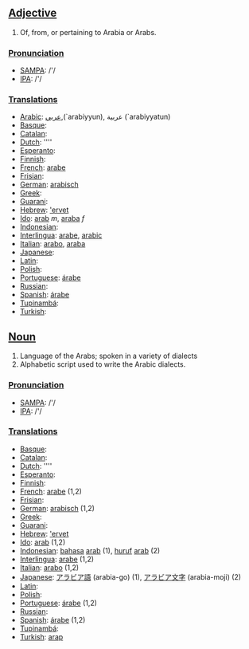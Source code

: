 ==[[Adjective]]==

# Of, from, or pertaining to Arabia or Arabs. 

===[[Pronunciation]]===
*[[w:SAMPA|SAMPA]]: /'/
*[[w:IPA|IPA]]: /'/

===[[Translation]]s===
*[[Arabic]]: [[عربي]],(`arabiyyun), عربية (`arabiyyatun)
*[[Basque]]: [[]]
*[[Catalan]]: [[]]
*[[Dutch]]: [[]] ''''
*[[Esperanto]]: [[]]
*[[Finnish]]: [[]]
*[[French]]: [[arabe]]
*[[Frisian]]: [[]]
*[[German]]: [[arabisch]]
*[[Greek]]: [[]]
*[[Guarani]]: [[]]
*[[Hebrew]]: [['ervet]]
*[[Ido]]: [[arab]] ''m'', [[araba]] ''f''
*[[Indonesian]]: [[]]
*[[Interlingua]]: [[arabe]], [[arabic]]
*[[Italian]]: [[arabo]], [[araba]]
*[[Japanese]]: [[]]
*[[Latin]]: [[]]
*[[Polish]]: [[]]
*[[Portuguese]]: [[árabe]]
*[[Russian]]: [[]]
*[[Spanish]]: [[árabe]]
*[[Tupinambá]]: [[]]
*[[Turkish]]: [[]]

==[[Noun]]==

# Language of the Arabs; spoken in a variety of dialects
# Alphabetic script used to write the Arabic dialects.

===[[Pronunciation]]===
*[[w:SAMPA|SAMPA]]: /'/
*[[w:IPA|IPA]]: /'/

===[[Translation]]s===
*[[Basque]]: [[]]
*[[Catalan]]: [[]]
*[[Dutch]]: [[]] ''''
*[[Esperanto]]: [[]]
*[[Finnish]]: [[]]
*[[French]]: [[arabe]] (1,2)
*[[Frisian]]: [[]]
*[[German]]: [[arabisch]] (1,2)
*[[Greek]]: [[]]
*[[Guarani]]: [[]]
*[[Hebrew]]: [['ervet]]
*[[Ido]]: [[arab]] (1,2)
*[[Indonesian]]: [[bahasa]] [[arab]] (1), [[huruf]] [[arab]] (2)
*[[Interlingua]]: [[arabe]] (1,2)
*[[Italian]]: [[arabo]] (1,2)
*[[Japanese]]: [[アラビア語]] (arabia-go) (1), [[アラビア文字]] (arabia-moji) (2)
*[[Latin]]: [[]]
*[[Polish]]: [[]]
*[[Portuguese]]: [[árabe]] (1,2)
*[[Russian]]: [[]]
*[[Spanish]]: [[árabe]] (1,2)
*[[Tupinambá]]: [[]]
*[[Turkish]]: [[arap]]